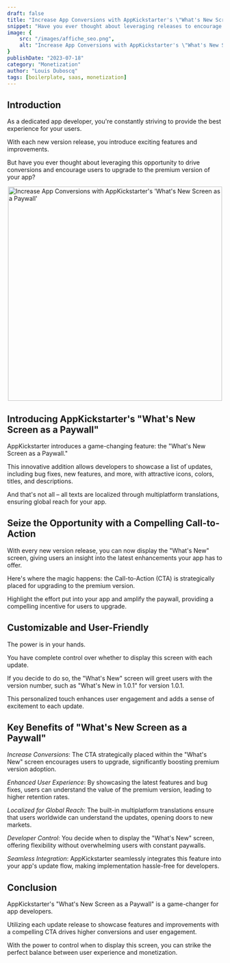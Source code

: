 ```yaml
---
draft: false
title: "Increase App Conversions with AppKickstarter's \"What's New Screen as a Paywall\""
snippet: "Have you ever thought about leveraging releases to encourage users to upgrade to your premium version?"
image: {
    src: "/images/affiche_seo.png",
    alt: "Increase App Conversions with AppKickstarter's \"What's New Screen as a Paywall\""
}
publishDate: "2023-07-18"
category: "Monetization"
author: "Louis Duboscq"
tags: [boilerplate, saas, monetization]
--- 
```


## Introduction

As a dedicated app developer, you're constantly striving to provide the best experience for your users. 

With each new version release, you introduce exciting features and improvements. 

But have you ever thought about leveraging this opportunity to drive conversions and encourage users to upgrade to the premium version of your app?
  
<div style="display: flex; justify-content: center; ">
  <img src="/images/blog/whatsnew.png" alt="Increase App Conversions with AppKickstarter's 'What's New Screen as a Paywall'" style="height: 500px;"> </img>
</div>

## Introducing AppKickstarter's "What's New Screen as a Paywall"

AppKickstarter introduces a game-changing feature: the "What's New Screen as a Paywall." 

This innovative addition allows developers to showcase a list of updates, including bug fixes, new features, and more, with attractive icons, colors, titles, and descriptions. 

And that's not all – all texts are localized through multiplatform translations, ensuring global reach for your app.

## Seize the Opportunity with a Compelling Call-to-Action

With every new version release, you can now display the "What's New" screen, giving users an insight into the latest enhancements your app has to offer. 

Here's where the magic happens: the Call-to-Action (CTA) is strategically placed for upgrading to the premium version. 

Highlight the effort put into your app and amplify the paywall, providing a compelling incentive for users to upgrade.

## Customizable and User-Friendly

The power is in your hands. 

You have complete control over whether to display this screen with each update. 

If you decide to do so, the "What's New" screen will greet users with the version number, such as "What's New in 1.0.1" for version 1.0.1. 

This personalized touch enhances user engagement and adds a sense of excitement to each update.

## Key Benefits of "What's New Screen as a Paywall"

*Increase Conversions*: The CTA strategically placed within the "What's New" screen encourages users to upgrade, significantly boosting premium version adoption.

*Enhanced User Experience*: By showcasing the latest features and bug fixes, users can understand the value of the premium version, leading to higher retention rates.

*Localized for Global Reach*: The built-in multiplatform translations ensure that users worldwide can understand the updates, opening doors to new markets.

*Developer Control*: You decide when to display the "What's New" screen, offering flexibility without overwhelming users with constant paywalls.

*Seamless Integration*: AppKickstarter seamlessly integrates this feature into your app's update flow, making implementation hassle-free for developers.

## Conclusion

AppKickstarter's "What's New Screen as a Paywall" is a game-changer for app developers. 

Utilizing each update release to showcase features and improvements with a compelling CTA drives higher conversions and user engagement. 

With the power to control when to display this screen, you can strike the perfect balance between user experience and monetization.